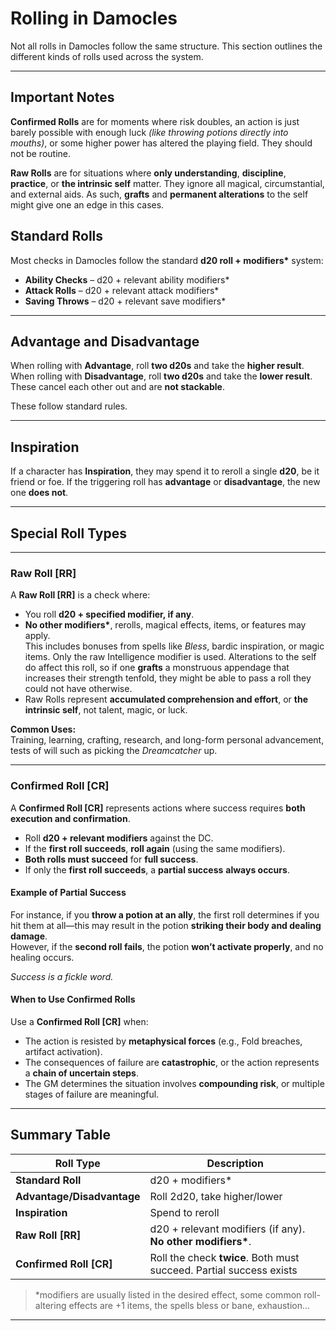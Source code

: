 # Rolling in Damocles

Not all rolls in Damocles follow the same structure. This section outlines the different kinds of rolls used across the system.

---

## Important Notes

**Confirmed Rolls** are for moments where risk doubles, an action is just barely possible with enough luck _(like throwing potions directly into mouths)_, or some higher power has altered the playing field. They should not be routine.

**Raw Rolls** are for situations where **only understanding**, **discipline**, **practice**, or **the intrinsic self** matter. They ignore all magical, circumstantial, and external aids.
As such, **grafts** and **permanent alterations** to the self might give one an edge in this cases.

## Standard Rolls

Most checks in Damocles follow the standard **d20 roll + modifiers\*** system:

- **Ability Checks** – d20 + relevant ability modifiers\*
- **Attack Rolls** – d20 + relevant attack modifiers\*
- **Saving Throws** – d20 + relevant save modifiers\*

---

## Advantage and Disadvantage

When rolling with **Advantage**, roll **two d20s** and take the **higher result**.  
When rolling with **Disadvantage**, roll **two d20s** and take the **lower result**.
These cancel each other out and are **not stackable**.

These follow standard rules.

---

## Inspiration

If a character has **Inspiration**, they may spend it to reroll a single **d20**, be it friend or foe. If the triggering roll has **advantage** or **disadvantage**, the new one **does not**.

---

## Special Roll Types

---

### Raw Roll [RR]

A **Raw Roll [RR]** is a check where:

- You roll **d20 + specified modifier, if any**.
- **No other modifiers\***, rerolls, magical effects, items, or features may apply.  
  This includes bonuses from spells like _Bless_, bardic inspiration, or magic items. Only the raw Intelligence modifier is used.
  Alterations to the self do affect this roll, so if one **grafts** a monstruous appendage that increases their strength tenfold, they might be able to pass a roll they could not have otherwise.
- Raw Rolls represent **accumulated comprehension and effort**, or **the intrinsic self**, not talent, magic, or luck.

**Common Uses:**  
Training, learning, crafting, research, and long-form personal advancement, tests of will such as picking the _Dreamcatcher_ up.

---

### Confirmed Roll [CR]

A **Confirmed Roll [CR]** represents actions where success requires **both execution and confirmation**.

- Roll **d20 + relevant modifiers** against the DC.
- If the **first roll succeeds**, **roll again** (using the same modifiers).
- **Both rolls must succeed** for **full success**.
- If only the **first roll succeeds**, a **partial success** **always occurs**.

#### Example of Partial Success

For instance, if you **throw a potion at an ally**, the first roll determines if you hit them at all—this may result in the potion **striking their body and dealing damage**.  
However, if the **second roll fails**, the potion **won’t activate properly**, and no healing occurs.

_Success is a fickle word._

#### When to Use Confirmed Rolls

Use a **Confirmed Roll [CR]** when:

- The action is resisted by **metaphysical forces** (e.g., Fold breaches, artifact activation).
- The consequences of failure are **catastrophic**, or the action represents a **chain of uncertain steps**.
- The GM determines the situation involves **compounding risk**, or multiple stages of failure are meaningful.

---

## Summary Table

| Roll Type                  | Description                                                         |
| -------------------------- | ------------------------------------------------------------------- |
| **Standard Roll**          | d20 + modifiers\*                                                   |
| **Advantage/Disadvantage** | Roll 2d20, take higher/lower                                        |
| **Inspiration**            | Spend to reroll                                                     |
| **Raw Roll [RR]**          | d20 + relevant modifiers (if any). **No other modifiers\***.        |
| **Confirmed Roll [CR]**    | Roll the check **twice**. Both must succeed. Partial success exists |

> \*modifiers are usually listed in the desired effect, some common roll-altering effects are +1 items, the spells bless or bane, exhaustion...

---
